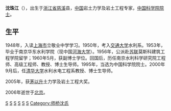 '''沈珠江'''（{{bd|1933年|1月|2006年|10月2日}}），出生于[[浙江省|浙江省]][[慈溪|慈溪]]县，[[中国|中国]]岩土力学及岩土工程专家，[[中国科学院|中国科学院]][[院士|院士]]。

== 生平 ==
1948年，入读[[上海市|上海市]]立敬业中学学习。1950年，考入[[交通大学|交通大学]]水利系。1953年，毕业于南京华东水利学院（现中国[[河海大学|河海大学]]）。1956年，公派赴[[苏联|苏联]]莫斯科建筑工程学院留学；1960年5月，获副博士学位。回国后，历任南京水利科学研究院工程师、高级工程师、教授、博士生导师。1995年，当选为中国科学院院士。2000年9月后，任[[清华大学|清华大学]]水利水电工程系教授、博士生导师。

2005年，获[[茅以升|茅以升]]土力学及岩土工程大奖。

2006年逝世于[[北京|北京]]。

{{中国科学院技术科学部院士}}
{{Authority control}}
[[Category:河海大学校友|S]]
[[Category:宁波人|S]]
[[Category:慈溪人|S]]
[[Category:1933年出生|S]]
[[Category:2006年逝世|S]]
[[Category:清华大学学者|S]]
[[Category:师桥沈氏|Category:师桥沈氏]]